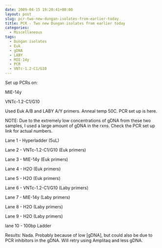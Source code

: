 ```yaml
---
date: 2009-04-15 19:20:41+00:00
layout: post
slug: pcr-two-new-dungan-isolates-from-earlier-today
title: PCR - Two new Dungan isolates from earlier today
categories:
  - Miscellaneous
tags:
  - Dungan isolates
  - Euk
  - gDNA
  - LABY
  - MIE-14y
  - PCR
  - VNTc-1.2-C1/G10
---
```


Set up PCRs on:

MIE-14y

VNTc-1.2-C1/G10

Used Euk A/B and LABY A/Y primers. Anneal temp 50C. PCR set up is here.

NOTE: Due to the extremely low concentrations of gDNA from these two samples, I used a large amount of gDNA in the rxns. Check the PCR set up link for actual numbers.

Lane 1 - Hyperladder (5uL)

Lane 2 - VNTc-1.2-C1/G10 (Euk primers)

Lane 3 - MIE-14y (Euk primers)

Lane 4 - H2O (Euk primers)

Lane 5 - H2O (Euk primers)

Lane 6 - VNTc-1.2-C1/G10 (Laby primers)

Lane 7 - MIE-14y (Laby primers)

Lane 8 - H2O (Laby primers)

Lane 9 - H2O (Laby primers)

lane 10 - 100bp Ladder

Results: Nada. Probably because of low [gDNA], but could also be due to PCR inhibitors in the gDNA. Will retry using Amplitaq and less gDNA.
